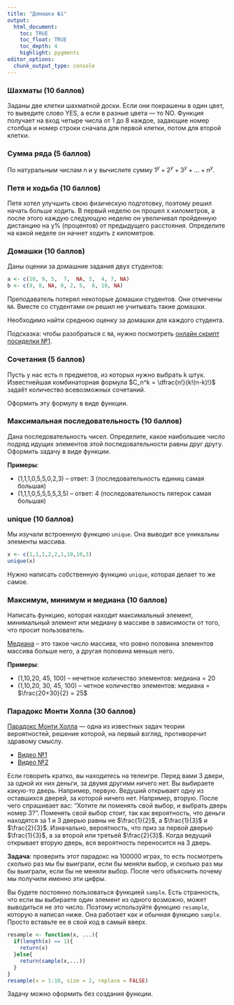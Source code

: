 ```yaml
---
title: "Домашка №1"
output: 
  html_document:
    toc: TRUE
    toc_float: TRUE
    toc_depth: 4
    highlight: pygments
editor_options: 
  chunk_output_type: console
---
```


### Шахматы (10 баллов)

Заданы две клетки шахматной доски. Если они покрашены в один цвет, то выведите слово YES, а если в разные цвета — то NO. Функция получает на вход четыре числа от 1 до 8 каждое, задающие номер столбца и номер строки сначала для первой клетки, потом для второй клетки.

### Сумма ряда (5 баллов)

По натуральным числам n и y вычислите сумму $1^y + 2^y + 3^y + ... + n^y$.

### Петя и ходьба (10 баллов)

Петя хотел улучшить свою физическую подготовку, поэтому решил начать больше ходить. В первый неделю он прошел x километров, а после этого каждую следующую неделю он увеличивал пройденную дистанцию на y% (процентов) от предыдущего расстояния. Определите на какой неделе он начнет ходить z километров.

### Домашки (10 баллов)

Даны оценки за домашние задания двух студентов:

```r
a <- c(10, 9, 5,  7,  NA, 3,  4, 7, NA)
b <- c(9, 8, NA, 0, 2, 5,  8, 10, NA)
```

Преподаватель потерял некоторые домашки студентов. Они отмечены `NA`. Вместе со студентами он решил не учитывать такие домашки.

Необходимо найти среднюю оценку за домашки для каждого студента.

Подсказка: чтобы разобраться с `NA`, нужно посмотреть [онлайн скрипт посиделки №1](https://ahmedushka7.github.io/R/scripts/hse_data_analysis/sem_1/introduction_to_R.html#работа_с_глобальным_окружением).

### Сочетания (5 баллов)

Пусть у нас есть n предметов, из которых нужно выбрать k штук. Известнейшая комбинаторная формула $C_n^k = \dfrac{n!}{k!(n-k)!}$ задаёт количество всевозможных сочетаний. 

Оформить эту формулу в виде функции.

### Максимальная последовательность (10 баллов)

Дана последовательность чисел. Определите, какое наибольшее число подряд идущих элементов этой последовательности равны друг другу. Оформить задачу в виде функции.

__Примеры__:

* (1,1,1,0,5,5,0,2,3) -- ответ: 3 (последовательность единиц самая большая)
* (1,1,1,0,5,5,5,5,3,5) -- ответ: 4 (последовательность пятерок самая большая)

### unique (10 баллов)

Мы изучали встроенную функцию `unique`. Она выводит все уникальны элементы массива.

```r
x <- c(1,1,1,2,2,1,10,10,3)
unique(x)
```

Нужно написать собственную функцию `unique`, которая делает то же самое.

### Максимум, минимум и медиана (10 баллов)

Написать функцию, которая находит максимальный элемент, минимальный элемент или медиану в массиве в зависимости от того, что просит пользователь.

[Медиана](https://ru.wikipedia.org/wiki/Медиана_(статистика)) -- это такое число массива, что ровно половина элементов массива больше него, а другая половина меньше него.

__Примеры__:

*  (1,10,20, 45, 100) -- нечетное количество элементов: медиана = 20
*  (1,10,20, 30, 45, 100) -- четное количество элементов: медиана = $\frac{20+30}{2} = 25$

### Парадокс Монти Холла (30 баллов)

[Парадокс Монти Холла](https://ru.wikipedia.org/wiki/Парадокс_Монти_Холла) — одна из известных задач теории вероятностей, решение которой, на первый взгляд, противоречит здравому смыслу.

* [Видео №1](https://www.youtube.com/watch?v=xgENddTR_5s)
* [Видео №2](https://www.youtube.com/watch?v=8IUGY6T0x_c)

Если говорить кратко, вы находитесь на телеигре. Перед вами 3 двери, за одной их них деньги, за двумя другими ничего нет. Вы выбираете какую-то дверь. Например, первую. Ведуший открывает одну из оставшихся дверей, за которой ничего нет. Например, вторую. После чего спрашивает вас: "Хотите ли поменять свой выбор, и выбрать дверь номер 3?". Поменять свой выбор стоит, так как вероятность, что деньги находятся за 1 и 3 дверью равны не $\frac{1}{2}$, а $\frac{1}{3}$ и $\frac{2}{3}$. Изначально, вероятность, что приз за первой дверью $\frac{1}{3}$, а за второй или третьей $\frac{2}{3}$. Когда ведущий открывает вторую дверь, вся вероятность переносится на 3 дверь.

__Задача__: проверить этот парадокс на 100000 играх, то есть посмотреть сколько раз мы бы выиграли, если бы меняли выбор, и сколько раз мы бы выиграли, если бы не меняли выбор. После чего объяснить почему мы получили именно эти цифры.

Вы будете постоянно пользоваться функцией `sample`. Есть странность, что если вы выбираете один элемент из одного возможно, может выводиться не это число. Поэтому используйте функцию `resample`, которую я написал ниже. Она работает как и обычная функцию `sample`. Просто вставьте ее в свой код в самый вверх.

```r
resample <- function(x, ...){
  if(length(x) == 1){
    return(x)
  }else{
    return(sample(x,...))
  }
}
resample(x = 1:10, size = 2, replace = FALSE)
```

Задачу можно оформить без создания функции.
